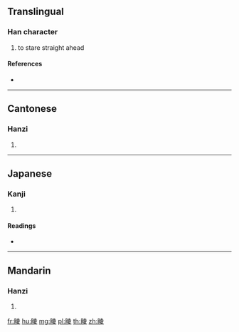 {{character info/new}}
==Translingual==

===Han character===
{{Han char|rn=109|rad=目|as=08|sn=13|four=64047|canj=BUGCE}}

# to stare straight ahead

====References====
* {{Han ref|kx=0810.040|dkj=23429|dj=1225.030|hdz=42494.050|uh=7756|ud=30550|bh=DEDC|bd=57052}}

----

==Cantonese==

===Hanzi===
{{yue-hanzi|jyut=|y=ling6}}

# {{defn|lang=yue|sort=目08}}

----

==Japanese==

===Kanji===
{{ja-kanji|grade=|rs=目08}}

# {{defn|lang=ja|sort=目08}}

====Readings====
* {{ja-readings|on=[[ちょう]] (chō), [[りょう]] (ryō)|kun=[[みる]] (miru)|nanori=}}

----

==Mandarin==

===Hanzi===
{{cmn-hanzi|pin=[[lèng]] ([[leng4]]), [[líng]] ([[ling2]])|wg=leng<sup>4</sup>, ling<sup>2</sup>}}

# {{defn|lang=cmn|sort=目08}}

[[fr:睖]]
[[hu:睖]]
[[mg:睖]]
[[pl:睖]]
[[th:睖]]
[[zh:睖]]